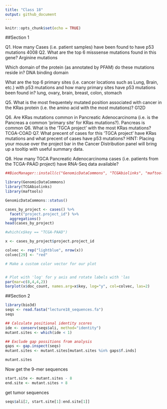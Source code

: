 ```yaml
---
title: "Class 18"
output: github_document
---
```


```r
knitr::opts_chunk$set(echo = TRUE)
```

##Section 1

Q1. How many Cases (i.e. patient samples) have been found to have p53 mutations
4008
Q2. What are the top 6 misssense mutations found in this gene? 
Arginine mutations

Which domain of the protein (as annotated by PFAM) do these mutations reside in?
DNA binding domain

What are the top 6 primary sites (i.e. cancer locations such as Lung, Brain, etc.) with p53 mutations and how many primary sites have p53 mutations been found in? 
lung, ovary, brain, breast, colon, stomach

Q5. What is the most frequentely mutated position associated with cancer in the KRas protein (i.e. the amino acid with the most mutations)?
G12D

Q6. Are KRas mutations common in Pancreatic Adenocarcinoma (i.e. is the Pancreas a common ‘primary site’ for KRas mutations?).
Pancreas is common
Q6. What is the ‘TGCA project’ with the most KRas mutations?
TCGA-COAD
Q7. What precent of cases for this ‘TGCA project’ have KRas mutations and what precent of cases have p53 mutations? 
HINT: Placing your mouse over the project bar in the Cancer Distribution panel will bring up a tooltip with useful summary data.

Q8. How many TGCA Pancreatic Adenocarcinoma cases (i.e. patients from the TCGA-PAAD project) have RNA-Seq data available?




```r
##BiocManager::install(c("GenomicDataCommons", "TCGAbiolinks", "maftools"))
```

```r
library(GenomicDataCommons)
library(TCGAbiolinks)
library(maftools)
```

```r
GenomicDataCommons::status()
```

```r
cases_by_project <- cases() %>%
  facet("project.project_id") %>%
  aggregations()
head(cases_by_project)
```

```r
#which(x$key == "TCGA-PAAD")
```

```r
x <- cases_by_project$project.project_id

colvec <- rep("lightblue", nrow(x))
colvec[29] <- "red"

# Make a custom color vector for our plot


# Plot with 'log' for y axis and rotate labels with 'las
par(mar=c(8,4,4,2))
barplot(x$doc_count, names.arg=x$key, log="y", col=colvec, las=2)
```


##Section 2


```r
library(bio3d)
seqs <- read.fasta("lecture18_sequences.fa")
seqs
```

```r
## Calculate positional identity scores
ide <- conserv(seqs$ali, method="identity")
mutant.sites <- which(ide < 1) 

## Exclude gap possitions from analysis
gaps <- gap.inspect(seqs)
mutant.sites <- mutant.sites[mutant.sites %in% gaps$f.inds]

mutant.sites
```

Now get the 9-mer sequences

```r
start.site <- mutant.sites - 8
end.site <- mutant.sites + 8 
```

get tumor sequences

```r
seqs$ali[2, start.site[1]:end.site[1]]
```


